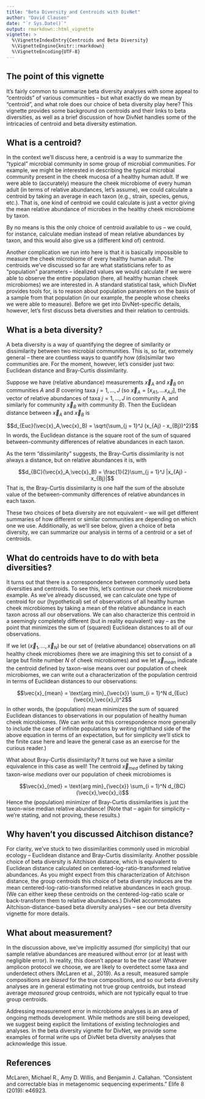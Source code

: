 ```yaml
---
title: "Beta Diversity and Centroids with DivNet"
author: "David Clausen"
date: "`r Sys.Date()`"
output: rmarkdown::html_vignette
vignette: >
  %\VignetteIndexEntry{Centroids and Beta Diversity} 
  %\VignetteEngine{knitr::rmarkdown} 
  %\VignetteEncoding{UTF-8}
---
```


## The point of this vignette

It's fairly common to summarize beta diversity analyses with some appeal to 
"centroids" of various communities -- but what exactly do we mean by "centroid",
and what role does our choice of beta diversity play here? This vignette provides
some background on centroids and their links to beta diversities, as well as a 
brief discussion of how DivNet handles some of the intricacies of centroid and
beta diversity estimation.

## What is a centroid?

In the context we'll discuss here, a centroid is a way to summarize the "typical" 
microbial community in some group of microbial communities. For example,
we might be interested in describing the typical microbial community present in the 
cheek mucosa of a healthy human adult. If we were able to (accurately) measure 
the cheek microbiome of every human adult (in terms of  relative abundances, 
let's assume), we could calculate a centroid
by taking an average in each taxon (e.g., strain, species, genus, etc.). 
That is, one kind of centroid we could calculate is just a vector giving
the mean relative abundance of microbes in the healthy cheek microbiome by taxon.

By no means is this the only choice of centroid available to us -- we could, 
for instance, calculate median instead of mean relative abundances by taxon, and 
this would also give us a (different kind of) centroid.

Another complication we run into here is that it is 
basically impossible to measure the cheek microbiome of every healthy human adult.
The centroids we've discussed so far are what statisticians refer to as 
"population" parameters -- idealized values we would calculate if we were able
to observe the entire population (here, all healthy human cheek microbiomes) we
are interested in. A standard statistical task, which DivNet provides tools for, 
is to reason about population parameters on the basis of a sample from that 
population (in our example, the people whose cheeks we were able to measure).
Before we get into DivNet-specific details, however, let's first discuss 
beta diversities and their relation to centroids.

## What is a beta diversity?

A beta diversity is a way of quantifying the degree of similarity or dissimilarity between two 
microbial communities. This is, so far, extremely general -- there are countless
ways to quantify how (dis)similar two communities are. For the moment, however, 
let's consider just two: Euclidean distance and Bray-Curtis dissimilarity. 

Suppose we have (relative abundance) measurements $\vec{x}_A$ and $\vec{x}_B$ 
on communities $A$ and $B$ covering taxa $j = 1, \dots, J$ (so 
$\vec{x}_A = [x_{A1}, \dots x_{AJ}]$, the vector of relative abundances of
taxa $j = 1, \dots, J$ in community A, and similarly for community $\vec{x}_B$ with
community $B$). Then the Euclidean distance between $\vec{x}_A$ and $\vec{x}_B$
is 

$$d_{Euc}(\vec{x}_A,\vec{x}_B) = \sqrt{\sum_{j = 1}^J (x_{Aj} - x_{Bj})^2}$$
In words, the Euclidean distance is the square root of the sum of squared between-community
differences of relative abundances in each taxon.

As the term "dissimilarity" suggests, the Bray-Curtis dissimilarity is not 
always a distance, but on relative abundances it is, with

$$d_{BC}(\vec{x}_A,\vec{x}_B) = \frac{1}{2}\sum_{j = 1}^J |x_{Aj} - x_{Bj}|$$
That is, the Bray-Curtis dissimilarity is one half the sum of the 
absolute value of the between-community differences of relative abundances in each taxon.

These two choices of beta diversity are not equivalent -- we will get different
summaries of how different or similar communities are depending on which one we
use. Additionally, as we'll see below, given a choice of beta diversity, 
we can summarize our analysis in terms of a centroid or a set of centroids.

## What do centroids have to do with beta diversities?

It turns out that there is a correspondence between commonly used
beta diversities and centroids. To see this, let's continue our cheek microbiome 
example. As we've already discussed, we can calculate one type of centroid for our 
(hypothetical) set of observations of all healthy human cheek microbiomes by 
taking a mean of the relative abundance in each taxon across all our 
observations. We can also characterize this centroid in a seemingly completely
different (but in reality equivalent) way -- as the point that minimizes the sum of 
(squared) Euclidean distances to all of our observations.

If we let $(\vec{x}_1, \dots, \vec{x}_N)$ be our set of (relative abundance) observations on all 
healthy cheek microbiomes (here we are imagining this set to consist of a large 
but finite number $N$ of cheek microbiomes) and we let $\vec{x}_{mean}$ 
indicate the centroid defined by taxon-wise means over
our population of cheek microbiomes, we can write out a characterization
of the population centroid in terms of Euclidean distances to our observations:

$$\vec{x}_{mean} = \text{arg min}_{\vec{x}} \sum_{i = 1}^N d_{Euc}(\vec{x},\vec{x}_i)^2$$
In other words, the (population) mean minimizes the sum of squared Euclidean distances
to observations in our population of healthy human cheek microbiomes. (We can write out
this correspondence more generally to include the case of infinite populations by writing righthand 
side of the above equation in terms of an expectation, but for simplicity we'll stick to the finite case
here and leave the general case as an exercise for the curious reader.)

What about Bray-Curtis dissimilarity? It turns out we have a similar equivalence
in this case as well! The centroid $\vec{x}_{med}$ defined by taking taxon-wise *medians* over
our population of cheek microbiomes is 

$$\vec{x}_{med} = \text{arg min}_{\vec{x}} \sum_{i = 1}^N d_{BC}(\vec{x},\vec{x}_i)$$
Hence the (population) minimizer of Bray-Curtis dissimilarities is just the taxon-wise median
relative abundance! (Note that -- again for simplicity -- we're stating, and not proving, these results.)

## Why haven't you discussed Aitchison distance?

For clarity, we've stuck to two dissimilarities commonly used in microbial ecology -- Euclidean distance and
Bray-Curtis dissimilarity. Another possible choice of beta diversity is Aitchison distance, which is equivalent
to Euclidean distance calculated on centered-log-ratio-transformed relative abundances. As you might expect from
this characterization of Aitchison distance, the group centroids this choice of beta diversity induces are the 
mean centered-log-ratio-transformed relative abundances in each group. (We can either keep these centroids on 
the centered-log-ratio scale or back-transform them to relative abundances.) DivNet accommodates Aitchison-distance-based
beta diversity analyses -- see our beta diversity vignette for more details.


## What about measurement?

In the discussion above, we've implicitly assumed (for simplicity) that our sample relative abundances are 
measured without error (or at least with negligible error). In reality, this doesn't appear
to be the case! Whatever amplicon protocol we choose, we are likely to overdetect some
taxa and underdetect others (McLaren et al., 2019). As a result, measured sample compositions
are *biased* for the true compositions, and so our beta diversity analyses are in general 
estimating not true group centroids, but 
instead average *measured* group centroids, which are not typically equal to true group centroids.


Addressing measurement error in 
microbiome analyses is an area of ongoing methods development. While methods are still being 
developed,
we suggest being explicit the limitations of existing technologies and analyses. In 
the beta diversity vignette for DivNet, we provide some examples of formal write ups of DivNet beta diversity analyses
that acknowledge this issue.

## References

McLaren, Michael R., Amy D. Willis, and Benjamin J. Callahan. "Consistent and correctable bias in metagenomic sequencing experiments." Elife 8 (2019): e46923.
